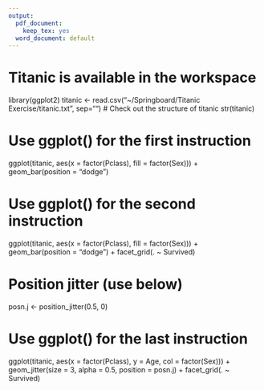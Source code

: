 ---
output:
  pdf_document:
    keep_tex: yes
  word_document: default
---
# Titanic is available in the workspace
library(ggplot2)
titanic <- read.csv("~/Springboard/Titanic Exercise/titanic.txt", sep="")
# Check out the structure of titanic
str(titanic)

# Use ggplot() for the first instruction
ggplot(titanic, aes(x = factor(Pclass), fill = factor(Sex))) + 
    geom_bar(position = "dodge")


# Use ggplot() for the second instruction
ggplot(titanic, aes(x = factor(Pclass), fill = factor(Sex))) + 
    geom_bar(position = "dodge") + 
    facet_grid(. ~ Survived)
 
# Position jitter (use below)
posn.j <- position_jitter(0.5, 0)
 
# Use ggplot() for the last instruction
ggplot(titanic, aes(x = factor(Pclass), y = Age, col = factor(Sex))) + 
    geom_jitter(size = 3, alpha = 0.5, position = posn.j) + 
    facet_grid(. ~ Survived)




